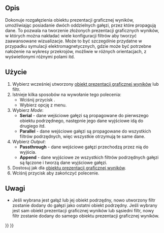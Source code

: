 <languages/>

{{Docnav
|[[FEM_PostPipelineFromResult/pl|Prezentacja graficzna wyników]]
|[[FEM_PostFilterWarp/pl|Filtr wizualizacji deformacji]]
|[[FEM_Workbench/pl|środowisko pracy MES]]
|IconL=FEM_PostPipelineFromResult.svg
|IconR=FEM_PostFilterWarp.svg
|IconC=Workbench_FEM.svg
}}

{{GuiCommand/pl
|Name=FEM PostBranchFilter
|Name/pl=MES: Gałąź obiektu prezentacji graficznej wyników
|MenuLocation=Wyniki → Pipeline branch
|Workbenches=[[FEM_Workbench/pl|MES]]
|Version=1.1
|SeeAlso=[[Std_Refresh/pl|Odśwież]], [[FEM_PostCreateFunctions/pl|Komponent funkcje]]
}}

<span id="Description"></span>
==Opis==

Dokonuje rozgałęzienia obiektu prezentacji graficznej wyników, umożliwiając posiadanie dwóch oddzielnych gałęzi, przez które propagują dane. To pozwala na tworzenie złożonych prezentacji graficznych wyników, w których można nakładać wiele konfiguracji filtrów aby tworzyć zaawansowane wizualizacje. Może to być szczególnie przydatne w przypadku symulacji elektromagnetycznych, gdzie może być potrzebne nałożenie na wykresy przekrojów, możliwie w różnych orientacjach, z wyświetlonymi różnymi polami itd.

<span id="Usage"></span>
==Użycie==

# Wybierz wcześniej utworzony [[FEM_PostPipelineFromResult/pl|obiekt prezentacji graficznej wyników]] lub filtr.
# Istnieje kilka sposobów na wywołanie tego polecenia:
#* Wciśnij przycisk {{Button|[[Image:FEM_PostBranchFilter.svg|16px]] [[FEM_PostBranchFilter/pl|Gałąź obiektu prezentacji graficznej wyników]]}}.
#* Wybierz opcję {{MenuCommand|Wyniki → [[Image:FEM_PostBranchFilter.svg|16px]] Pipeline branch}} z menu.
# Wybierz ''Mode'':
#* '''Serial''' - dane wejściowe gałęzi są propagowane do pierwszego obiektu podrzędnego, następnie jego dane wyjściowe idą do drugiego itd.
#* '''Parallel''' - dane wejściowe gałęzi są propagowane do wszystkich filtrów podrzędnych, więc wszystkie otrzymują te same dane.
# Wybierz ''Output'':
#* '''Passthrough''' - dane wejściowe gałęzi przechodzą przez nią do wyjścia.
#* '''Append''' - dane wyjściowe ze wszystkich filtrów podrzędnych gałęzi są łączone i tworzą dane wyjściowe gałęzi.
# Dostosuj {{MenuCommand|Opcje wyświetlania wyników}} jak dla [[FEM_PostPipelineFromResult/pl|obiektu prezentacji graficznej wyników]].
# Wciśnij przycisk {{Button|OK}} aby zakończyć polecenie.

<span id="Notes"></span>
==Uwagi==

* Jeśli wybrana jest gałąź lub jej obiekt podrzędny, nowo utworzony filtr zostanie dodany do gałęzi jako ostatni obiekt podrzędny. Jeśli wybrany jest sam obiekt prezentacji graficznej wyników lub sąsiedni filtr, nowy filtr zostanie dodany do samego obiektu prezentacji graficznej wyników.


{{Docnav
|[[FEM_PostPipelineFromResult/pl|Prezentacja graficzna wyników]]
|[[FEM_PostFilterWarp/pl|Filtr wizualizacji deformacji]]
|[[FEM_Workbench/pl|środowisko pracy MES]]
|IconL=FEM_PostPipelineFromResult.svg
|IconR=FEM_PostFilterWarp.svg
|IconC=Workbench_FEM.svg
}}

{{FEM_Tools_navi{{#translation:}}}}
{{Userdocnavi{{#translation:}}}}